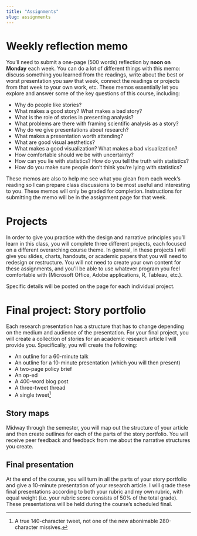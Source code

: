 ```yaml
---
title: "Assignments"
slug: assignments
---
```


# Weekly reflection memo

You'll need to submit a one-page (500 words) reflection by **noon on Monday** each week. You can do a lot of different things with this memo: discuss something you learned from the readings, write about the best or worst presentation you saw that week, connect the readings or projects from that week to your own work, etc. These memos essentially let you explore and answer some of the key questions of this course, including:

-	Why do people like stories?
-	What makes a good story? What makes a bad story?
-	What is the role of stories in presenting analysis?
-	What problems are there with framing scientific analysis as a story?
-	Why do we give presentations about research?
-	What makes a presentation worth attending?
-	What are good visual aesthetics?
-	What makes a good visualization? What makes a bad visualization?
-	How comfortable should we be with uncertainty?
-	How can you lie with statistics? How do you tell the truth with statistics? 
-	How do you make sure people don't think you're lying with statistics?

These memos are also to help me see what you glean from each week's reading so I can prepare class discussions to be most useful and interesting to you. These memos will only be graded for completion. Instructions for submitting the memo will be in the assignment page for that week.


# Projects

In order to give you practice with the design and narrative principles you'll learn in this class, you will complete three different projects, each focused on a different overarching course theme. In general, in these projects I will give you slides, charts, handouts, or academic papers that you will need to redesign or restructure. You will not need to create your own content for these assignments, and you'll be able to use whatever program you feel comfortable with (Microsoft Office, Adobe applications, R, Tableau, etc.).

Specific details will be posted on the page for each individual project.


# Final project: Story portfolio

Each research presentation has a structure that has to change depending on the medium and audience of the presentation. For your final project, you will create a collection of stories for an academic research article I will provide you. Specifically, you will create the following:

- An outline for a 60-minute talk
- An outline for a 10-minute presentation (which you will then present)
- A two-page policy brief
- An op-ed
- A 400-word blog post
- A three-tweet thread
- A single tweet^[A true 140-character tweet, not one of the new abonimable 280-character missives.]

## Story maps

Midway through the semester, you will map out the structure of your article and then create outlines for each of the parts of the story portfolio. You will receive peer feedback and feedback from me about the narrative structures you create.

## Final presentation

At the end of the course, you will turn in all the parts of your story portfolio and give a 10-minute presentation of your research article. I will grade these final presentations according to both your rubric and my own rubric, with equal weight (i.e. your rubric score consists of 50% of the total grade). These presentations will be held during the course's scheduled final.
